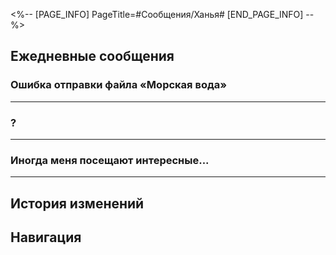 <%-- [PAGE_INFO]
PageTitle=#Сообщения/Ханья#
[END_PAGE_INFO] --%>
{{Сообщение Инфобокс
|id          = 1215
|Изображение = Персонаж Ханья Иконка.png
|Тип         = Персонаж
|Отправитель = Ханья
|ПодписьСоо  = Смотрю видения. Не беспокоить.
|Фракция     = Лофу Сяньчжоу
}}

==Ежедневные сообщения==
===Ошибка отправки файла «Морская вода»===
{{Сообщения|текст =
:{{Диалог|Предупреждение}} Ошибка отправки файла «Морская вода»
:{{Диалог|Предупреждение}} Ошибка отправки файла «Морская вода»
:{{Диалог|Предупреждение}} Ошибка отправки файла «Морская вода»
:'''Ханья:''' Странно. Почему не получается?
:'''Ханья:''' А может. Сигнал из Дома кандалов до сих пор заблокирован?
:'''Ханья:''' Ох. В прошлом году они хотели провести техобслуживание. Но никак не могли согласовать.
:{Выбор} Что ты хотела отправить?
:'''(Первопроходец):''' А что ты хотела отправить?
:'''Ханья:''' Книгу. Которую я написала.
:'''Ханья:''' Сестра очень любит триллеры. Такие, чтоб кровь в жилах стыла. Но у неё заканчиваются интересные книги. Так что я решила написать сама. Вот только это моя первая попытка.
:{{Диалог|Предупреждение}} Ошибка отправки файла «Морская вода»
:'''Ханья:''' Снова не отправилось. Тогда я просто сюда вставлю. Много получится. Надеюсь, ты не против.
:'''Ханья:''' ''Морская вода''. Ханья.
:'''Ханья:''' Судьи всегда несли на своих плечах бремя принятия сложных решений. И мало что вызывает настолько сильные страдания, как неустанный поиск отступников. Бывает, что верные союзники стремительно превращаются во врагов из-за алчности, ненависти и даже жажды острых ощущений. И когда приходит время во имя почтенных десяти владык вершить правосудие над тем, кто некогда был другом, эти муки становятся невыносимыми.
:'''Ханья:''' В месте, к которому я сейчас направляюсь, произошли душераздирающие события. Давным-давно я тщательно сконструировала ловушку, чтобы поймать преступника, вступившего в сговор с Обитателями Изобилия. Этот неуловимый преступник, известный под именем Морская Вода, торговал бесценными секретами, раскрывая хитросплетения Альянса в секторе Снаунт. С Морской Водой я вела очень долгую и непримиримую борьбу и теперь готова поймать его в сети.
:'''Ханья:''' Я спешу к месту событий, а в голове у меня один за другим вспыхивают яркие образы. Отзывчивый новобранец Облачных рыцарей, энергичная уличная артистка, невинная девушка из лисьего народа и {{MC|ж=загадочная Безымянная|м=загадочный Безымянный}}... Кто из них Морская Вода? И когда правда раскроется, как мне противостоять неизбежной, безжалостной развязке?..
:'''Ханья:''' И тут моё сердце внезапно пронзает пущенная из тени стрела. Я падаю на землю и изо всех сил пытаюсь разглядеть лицо нападавшего...
:{Выбор} Как много букв...
:'''(Первопроходец):''' Стой-стой-стой!
:'''(Первопроходец):''' Ты мне всю книгу собираешься в сообщениях отправить, что ли?!
:'''Ханья:''' Прости. Я ещё не закончила.
:'''Ханья:''' «Так Морская Вода... это ты!»
:'''Ханья:''' Конец.
:'''Ханья:''' Мне удалось написать только это. Не могу придумать, как могли бы развиваться события. Нуждаюсь в совете.
:{Выбор} Отлично написано.
::'''(Первопроходец):''' Отлично написано! Так и продолжай.
::'''Ханья:''' Правда?
::'''Ханья:''' Я не очень довольна результатом. Но спасибо за поддержку. Я готова писать дальше.
:{Выбор} Ну такое.
::'''(Первопроходец):''' Ну такое, если честно. Ни начала нормального, ни конца, и детали не продуманы. Теперь понятно, почему ты не знаешь, как продолжить.
::'''Ханья:''' Мне тоже так кажется. В тексте много шероховатостей.
::'''Ханья:''' Что ж. Попробую почитать любимые книги сестры. Может, сумею разузнать что-нибудь. Об интересном закручивании сюжета.
:{Выбор} Подозреваемые - это мы?
::'''(Первопроходец):''' А почему подозреваемые в твоей книге - это мы?
::'''Ханья:''' Сестра упоминала как-то. Что книга проще пишется. Когда персонажи напоминают тебе кого-то из жизни.
::'''Ханья:''' Я вот подумала. Возможно, я потому и не могу продвинуться дальше. Из-за вашей доброты сложно представить вас злодеями. Возможно, мне стоит черпать вдохновение из поведения преступников. С которыми я обычно имею дело.
:'''Ханья:''' Есть ещё предложения?
:{Выбор} Так кто Морская Вода?
:'''(Первопроходец):''' Главный мой вопрос - кто на самом деле скрывается за именем Морская Вода?
:'''Ханья:''' Я пока не решила.
:'''Ханья:''' Может, поэтому и не знаю. О чём писать дальше.
:'''Ханья:''' Спасибо за советы. Я всё обдумаю. Отправлю тебе книгу, когда допишу.
}}
----

==={{MC|ж=Занята|м=Занят}}?===
{{Сообщения|текст =
:'''Ханья:''' {{MC|ж=Занята|м=Занят}}?
:'''Ханья:''' Точнее. Есть ли у тебя время в следующие пару дней?
:'''Ханья:''' Ну или. Если нет, то на следующей неделе?
:'''Ханья:''' Ну или. Если на следующей неделе нет, то как у тебя со временем в следующем месяце?
:{Выбор} Следующие пару дней я {{MC|ж=занята|м=занят}}.
::'''(Первопроходец):''' Следующие пару дней я {{MC|ж=занята|м=занят}}.
::'''Ханья:''' Ничего страшного. Когда освободишься. Посмотрим иммерсию вместе?
:{Выбор} Я всегда {{MC|ж=свободна|м=свободен}}.
::'''(Первопроходец):''' Я всегда {{MC|ж=свободна|м=свободен}}.
::'''Ханья:''' Отлично. Когда тебе будет удобно. Посмотрим иммерсию вместе?
:{Выбор} А с чего ты вдруг зовёшь меня?
:'''(Первопроходец):''' А с чего ты вдруг зовёшь меня на иммерсию?
:'''Ханья:''' Ну, моя сестра - кукла. Может находиться в мире смертных лишь некоторое время. Я всегда стараюсь проводить наше общее время с пользой. Смотреть что-то интересное. Веселиться. Пробовать вкусную еду.
:'''Ханья:''' Тут иммерсии новые вышли. И я хотела с ней посмотреть. Но из-за работы стала ко многому терять интерес. Вот и сомневаюсь. Вдруг выберу неинтересные иммерсии. Сестра так редко выбирается в мир смертных. Не хочется тратить её ценное время на скучные иммерсии. Думаю, что можно заработать Мару. От чувства вины. Вот почему мне нужно стороннее мнение. Ты так много знаешь. Не сомневаюсь, что поможешь подобрать захватывающие иммерсии.
:{Выбор} А какие иммерсии любит Сюэи?
:'''(Первопроходец):''' Помогу, конечно, но на вкус и цвет все фломастеры разные. Не знаешь, какие иммерсии любит Сюэи?
:'''Ханья:''' Сестра обожает триллеры. Про поиск преступников. Шпионские истории. Драки с зомби. Про нечисть. И в целом всё, где сюжет держит в напряжении. Но я уже перестала понимать. Что считать держащим в напряжении. Целыми днями я вожусь с личностями, поражёнными Марой. И после такого уже мало что напрягает. Поэтому мне нужна помощь. Ты сможешь найти напряжённое с точки зрения обычных людей.
:'''Ханья:''' Куплю билеты. И напишу тебе.
}}
----

===Иногда меня посещают интересные...===
{{Сообщения|текст =
:'''Ханья:''' Иногда меня посещают интересные мысли. Не уверена, сумеешь ли ты понять. Но наверняка сможешь. Так что я бы хотела ими с тобой поделиться.
:'''Ханья:''' В Доме кандалов. Я изо дня в день копаюсь в воспоминаниях людей, поражённых Марой. А во внешнем мире. Я вижу, как люди постоянно жалуются на всякие обыденные мелочи. На домашние задания. Что их много. Или на то, что свободного времени на день остаётся только четыре часа. И как это надоело.
:'''Ханья:''' А мне, если удастся на полчасика выдохнуть. То ощущается это как дар от десяти владык.
:{Выбор} У всех свои заморочки.
::'''(Первопроходец):''' У всех свои заморочки. И разная реакция на трудности.
:{Выбор} {{MC|ж=Согласна|м=Согласен}}. Очень раздражает.
::'''(Первопроходец):''' И то правда. Многие просто не понимают, как им повезло.
:'''Ханья:''' Эх. Чем больше об этом думаю, тем лучше их понимаю. Такие жалобы - в некотором роде норма. Я в их возрасте наверняка тоже на такое жаловалась.
:'''Ханья:''' Смутно припоминаю. Я в детстве верила, что не подхожу для работы. Сестра меня утешала. Но вот что именно она говорила. Не помню. И только на работе я поняла. Для работы никто по-настоящему не подходит. Особенно в Комиссии десяти владык. Неважно, подходящая работа или нет. Неважно, выпьешь вино забвения или нет. Разницы никакой.
:'''Ханья:''' Но ведь если долго копить стресс. То будет уже поздно что-то менять. Поэтому я после работы заглядываю в «Чайную Ду». Этот чай творит чудеса.
:'''Ханья:''' Если будет время. Тоже приходи.
}}
----

==История изменений==
{{История изменений|3.5}}

==Навигация==
{{Сообщения Навбокс}}